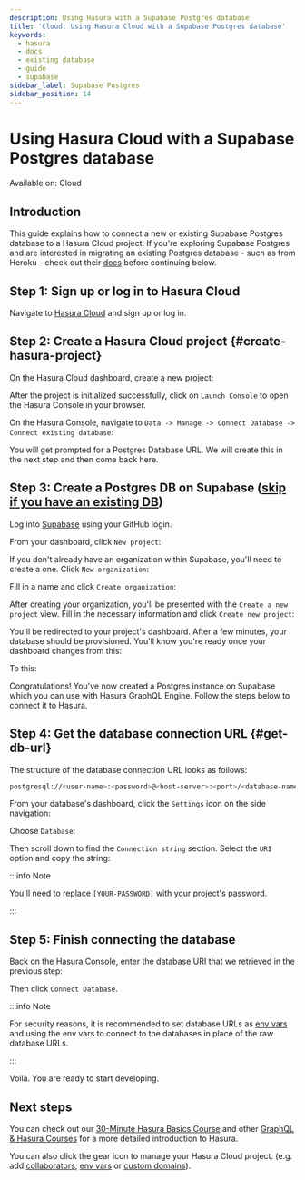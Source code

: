 ```yaml
---
description: Using Hasura with a Supabase Postgres database
title: 'Cloud: Using Hasura Cloud with a Supabase Postgres database'
keywords:
  - hasura
  - docs
  - existing database
  - guide
  - supabase
sidebar_label: Supabase Postgres
sidebar_position: 14
---
```



# Using Hasura Cloud with a Supabase Postgres database

<div className='badge badge--primary heading-badge'>Available on: Cloud</div>

## Introduction

This guide explains how to connect a new or existing Supabase Postgres database to a Hasura Cloud project. If you're
exploring Supabase Postgres and are interested in migrating an existing Postgres database - such as from Heroku - check
out their [docs](https://supabase.com/docs/guides/migrations/heroku) before continuing below.

## Step 1: Sign up or log in to Hasura Cloud

Navigate to [Hasura Cloud](https://cloud.hasura.io/signup/?pg=docs&plcmt=body&cta=navigate-to-hasura-cloud&tech=default)
and sign up or log in.

## Step 2: Create a Hasura Cloud project {#create-hasura-project}

On the Hasura Cloud dashboard, create a new project:

<Thumbnail src='/img/cloud-dbs/create-hasura-cloud-project.png' alt='Create Hasura Cloud project' />

After the project is initialized successfully, click on `Launch Console` to open the Hasura Console in your browser.

On the Hasura Console, navigate to `Data -> Manage -> Connect Database -> Connect existing database`:

You will get prompted for a Postgres Database URL. We will create this in the next step and then come back here.

<Thumbnail src='/img/cloud-dbs/existing-db-setup.png' alt='Hasura Cloud database setup' width='700px' />

## Step 3: Create a Postgres DB on Supabase ([skip if you have an existing DB](#get-db-url))

Log into [Supabase](https://app.supabase.com/) using your GitHub login.

From your dashboard, click `New project`:

<Thumbnail
  src='/img/cloud-dbs/supabase/supabase-create-new-project.png'
  alt='Create a new project with Supabase'
  width='700px'
/>

If you don't already have an organization within Supabase, you'll need to create a one. Click `New organization`:

<Thumbnail
  src='/img/cloud-dbs/supabase/supabase-create-new-organization.png'
  alt='Create a new organization with Supabase'
  width='700px'
/>

Fill in a name and click `Create organization`:

<Thumbnail
  src='/img/cloud-dbs/supabase/supabase-new-organization-name.png'
  alt='Name your organization with Supabase'
  width='700px'
/>

After creating your organization, you'll be presented with the `Create a new project` view. Fill in the necessary
information and click `Create new project`:

<Thumbnail
  src='/img/cloud-dbs/supabase/supabase-create-new-project-confirm.png'
  alt='Confirm project creation'
  width='700px'
/>

You'll be redirected to your project's dashboard. After a few minutes, your database should be provisioned. You'll know
you're ready once your dashboard changes from this:

<Thumbnail
  src='/img/cloud-dbs/supabase/supabase-dashboard-provisioning.png'
  alt='Dashboard as project is being provisioned'
  width='700px'
/>

To this:

<Thumbnail
  src='/img/cloud-dbs/supabase/supabase-dashboard-ready.png'
  alt='Dashboard view after provisioning is complete'
  width='700px'
/>

Congratulations! You've now created a Postgres instance on Supabase which you can use with Hasura GraphQL Engine. Follow
the steps below to connect it to Hasura.

## Step 4: Get the database connection URL {#get-db-url}

The structure of the database connection URL looks as follows:

```bash
postgresql://<user-name>:<password>@<host-server>:<port>/<database-name>
```

From your database's dashboard, click the `Settings` icon on the side navigation:

<Thumbnail
  src='/img/cloud-dbs/supabase/supabase-dashboard-settings.png'
  alt='From dashboard, choose settings on the left-hand side'
  width='700px'
/>

Choose `Database`:

<Thumbnail
  src='/img/cloud-dbs/supabase/supabase-database-view.png'
  alt='Database information within the settings view'
  width='700px'
/>

Then scroll down to find the `Connection string` section. Select the `URI` option and copy the string:

<Thumbnail src='/img/cloud-dbs/supabase/supabase-copy-uri.png' alt='Grab the PG db connection string' width='700px' />

:::info Note

You'll need to replace `[YOUR-PASSWORD]` with your project's password.

:::

## Step 5: Finish connecting the database

Back on the Hasura Console, enter the database URI that we retrieved in the previous step:

<Thumbnail
  src='/img/cloud-dbs/supabase/supabase-connected-db.png'
  alt='Connect the database on Hasura Console'
  width='700px'
/>

Then click `Connect Database`.

:::info Note

For security reasons, it is recommended to set database URLs as
[env vars](/projects/env-vars.mdx#manage-project-env-vars) and using the env vars to connect to the databases in place
of the raw database URLs.

:::

Voilà. You are ready to start developing.

<Thumbnail src='/img/cloud-dbs/hasura-console.png' alt='Hasura Console' />

## Next steps

You can check out our [30-Minute Hasura Basics Course](https://hasura.io/learn/graphql/hasura/introduction/) and other
[GraphQL & Hasura Courses](https://hasura.io/learn/) for a more detailed introduction to Hasura.

You can also click the gear icon to manage your Hasura Cloud project. (e.g. add
[collaborators](/projects/collaborators.mdx#manage-project-collaborators),
[env vars](/projects/env-vars.mdx#manage-project-env-vars) or
[custom domains](/projects/domains.mdx#manage-project-domains)).

<Thumbnail src='/img/getting-started/project-manage.png' alt='Project actions' width='860px' />
